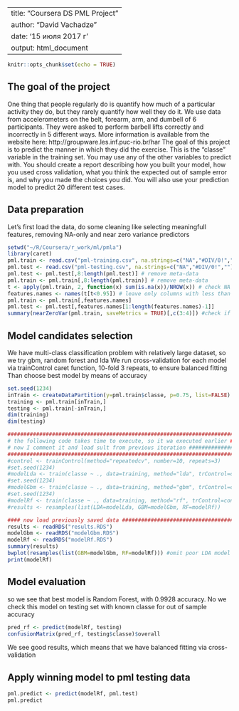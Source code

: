 ﻿---
title: "Coursera DS PML Project"
author: "David Vachadze"
date: '15 июля 2017 г '
output: html_document
---

```r
knitr::opts_chunk$set(echo = TRUE)
```

## The goal of the project

One thing that people regularly do is quantify how much of a particular activity they do, but they rarely quantify how well they do it. We use data from accelerometers on the belt, forearm, arm, and dumbell of 6 participants. They were asked to perform barbell lifts correctly and incorrectly in 5 different ways. More information is available from the website here: http://groupware.les.inf.puc-rio.br/har
The goal of this project is to predict the manner in which they did the exercise. This is the "classe" variable in the training set. You may use any of the other variables to predict with. You should create a report describing how you built your model, how you used cross validation, what you think the expected out of sample error is, and why you made the choices you did. You will also use your prediction model to predict 20 different test cases.

## Data preparation

Let's first load the data, do some cleaning like selecting meaningfull features, removing NA-only and near zero variance predictors 

```r
setwd("~/R/Coursera/r_work/ml/pmla")
library(caret)
pml.train <- read.csv("pml-training.csv", na.strings=c("NA","#DIV/0!",""))
pml.test <- read.csv("pml-testing.csv", na.strings=c("NA","#DIV/0!",""))
pml.test <- pml.test[,8:length(pml.test)] # remove meta-data
pml.train <- pml.train[,8:length(pml.train)] # remove meta-data
t <- apply(pml.train, 2, function(x) sum(is.na(x))/NROW(x)) # check NA percentage in columns
features.names <- names(t[t<0.95]) # leave only columns with less than 95% of NAs
pml.train <- pml.train[,features.names]
pml.test <- pml.test[,features.names[1:length(features.names)-1]]
summary(nearZeroVar(pml.train, saveMetrics = TRUE)[,c(3:4)]) #check if near zero variance data exists to be removed
```
## Model candidates selection

We have multi-class classification problem with relatively large dataset, so we try gbm, random forest and lda
We run cross-validation for each model via trainControl caret function, 10-fold 3 repeats, to ensure balanced fitting
Than choose best model by means of accuracy


```r
set.seed(1234)
inTrain <- createDataPartition(y=pml.train$classe, p=0.75, list=FALSE)
training <- pml.train[inTrain,]
testing <- pml.train[-inTrain,]
dim(training)
dim(testing)

#########################################################################
# the following code takes time to execute, so it wa executed earlier ###
# now I comment it and load sult from previous iteration ################
#########################################################################
#control <- trainControl(method="repeatedcv", number=10, repeats=3)
#set.seed(1234)
#modelLda <- train(classe ~ ., data=training, method="lda", trControl=control)
#set.seed(1234)
#modelGbm <- train(classe ~ ., data=training, method="gbm", trControl=control, verbose=FALSE)
#set.seed(1234)
#modelRf <- train(classe ~ ., data=training, method="rf", trControl=control)
#results <- resamples(list(LDA=modelLda, GBM=modelGbm, RF=modelRf))

#### now load previously saved data ####################################
results <- readRDS("results.RDS") 
modelGbm <- readRDS("modelGbm.RDS")
modelRf <- readRDS("modelRf.RDS")
summary(results)
bwplot(resamples(list(GBM=modelGbm, RF=modelRf))) #omit poor LDA model to adjust x scale 
print(modelRf)
```

## Model evaluation

so we see that best model is Random Forest, with 0.9928 accuracy. 
No we check this model on testing set with known classe for out of sample accuracy

```r
pred_rf <- predict(modelRf, testing)
confusionMatrix(pred_rf, testing$classe)$overall
```

We see good results, which means that we have balanced fitting via cross-validation

## Apply winning model to pml testing data

```r
pml.predict <- predict(modelRf, pml.test)
pml.predict
```

